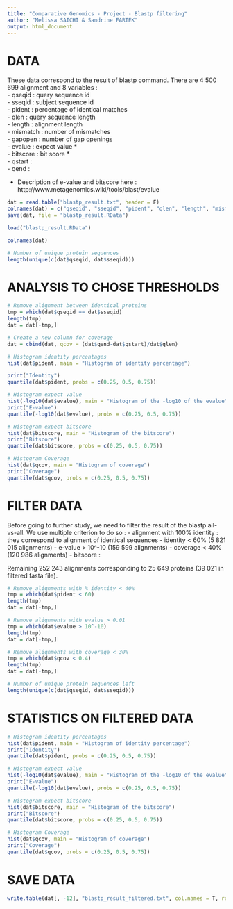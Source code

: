 ```yaml
---
title: "Comparative Genomics - Project - Blastp filtering"
author: "Melissa SAICHI & Sandrine FARTEK"
output: html_document
---
```


# DATA

These data correspond to the result of blastp command. There are 4 500 699 alignment and 8 variables : </br>
- qseqid : query sequence id </br>
- sseqid : subject sequence id </br>
- pident : percentage of identical matches </br>
- qlen : query sequence length </br>
- length : alignment length </br>
- mismatch : number of mismatches </br>
- gapopen :  number of gap openings </br>
- evalue : expect value * </br>
- bitscore : bit score * </br>
- qstart : </br>
- qend : </br>

* Description of e-value and bitscore here : http://www.metagenomics.wiki/tools/blast/evalue

```r
dat = read.table("blastp_result.txt", header = F)
colnames(dat) = c("qseqid", "sseqid", "pident", "qlen", "length", "mismatch", "gapopen", "evalue", "bitscore", "qstart", "qend")
save(dat, file = "blastp_result.RData")
```

```r
load("blastp_result.RData")

colnames(dat)

# Number of unique protein sequences
length(unique(c(dat$qseqid, dat$sseqid)))
```


# ANALYSIS TO CHOSE THRESHOLDS

```r
# Remove alignment between identical proteins
tmp = which(dat$qseqid == dat$sseqid)
length(tmp)
dat = dat[-tmp,]

# Create a new column for coverage
dat = cbind(dat, qcov = (dat$qend-dat$qstart)/dat$qlen)
```

```r
# Histogram identity percentages
hist(dat$pident, main = "Histogram of identity percentage")

print("Identity")
quantile(dat$pident, probs = c(0.25, 0.5, 0.75))

# Histogram expect value
hist(-log10(dat$evalue), main = "Histogram of the -log10 of the evalue")
print("E-value")
quantile(-log10(dat$evalue), probs = c(0.25, 0.5, 0.75))

# Histogram expect bitscore
hist(dat$bitscore, main = "Histogram of the bitscore")
print("Bitscore")
quantile(dat$bitscore, probs = c(0.25, 0.5, 0.75))

# Histogram Coverage
hist(dat$qcov, main = "Histogram of coverage")
print("Coverage")
quantile(dat$qcov, probs = c(0.25, 0.5, 0.75))
```


# FILTER DATA

Before going to further study, we need to filter the result of the blastp all-vs-all. We use multiple criterion to do so : 
  - alignment with 100% identity : they correspond to alignment of identical sequences
  - identity < 60% (5 821 015 alignments)
  - e-value > 10^-10 (159 599 alignments)
  - coverage < 40% (120 986 alignments)
  - bitscore :
  
Remaining 252 243 alignments corresponding to 25 649 proteins (39 021 in filtered fasta file).

```r
# Remove alignments with % identity < 40%
tmp = which(dat$pident < 60)
length(tmp)
dat = dat[-tmp,]

# Remove alignments with evalue > 0.01
tmp = which(dat$evalue > 10^-10)
length(tmp)
dat = dat[-tmp,]

# Remove alignments with coverage < 30%
tmp = which(dat$qcov < 0.4)
length(tmp)
dat = dat[-tmp,]

# Number of unique protein sequences left
length(unique(c(dat$qseqid, dat$sseqid)))
```


# STATISTICS ON FILTERED DATA

```r
# Histogram identity percentages
hist(dat$pident, main = "Histogram of identity percentage")
print("Identity")
quantile(dat$pident, probs = c(0.25, 0.5, 0.75))

# Histogram expect value
hist(-log10(dat$evalue), main = "Histogram of the -log10 of the evalue")
print("E-value")
quantile(-log10(dat$evalue), probs = c(0.25, 0.5, 0.75))

# Histogram expect bitscore
hist(dat$bitscore, main = "Histogram of the bitscore")
print("Bitscore")
quantile(dat$bitscore, probs = c(0.25, 0.5, 0.75))

# Histogram Coverage
hist(dat$qcov, main = "Histogram of coverage")
print("Coverage")
quantile(dat$qcov, probs = c(0.25, 0.5, 0.75))
```


# SAVE DATA

```r
write.table(dat[, -12], "blastp_result_filtered.txt", col.names = T, row.names = F, quote = F)
```

